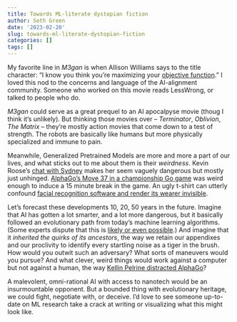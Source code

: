 ```yaml
---
title: Towards ML-literate dystopian fiction
author: Seth Green
date: '2023-02-20'
slug: towards-ml-literate-dystopian-fiction
categories: []
tags: []
---
```


My favorite line in _M3gan_ is when Allison Williams says to  the title character: "I know you think you’re maximizing your [objective function](http://kronosapiens.github.io/blog/2017/03/28/objective-functions-in-machine-learning.html)." I loved this nod to the concerns and language of the AI-alignment community. Someone who worked on this movie reads LessWrong, or talked to people who do. 

_M3gan_ could serve as a great prequel to an AI apocalpyse movie (thoug I think it's unlikely). But thinking those movies over -- _Terminator_, _Oblivion_, _The Matrix_ -- they're mostly action movies that come down to a test of strength. The robots are basically like humans but more physically specialized and immune to pain.  

Meanwhile, Generalized Pretrained Models are more and more a part of our lives, and what sticks out to me about them is their _weirdness_. Kevin Roose's [chat with Sydney](https://www.nytimes.com/2023/02/17/opinion/letters/bing-chatbot-kevin-roose.html) makes her seem vaguely dangerous but mostly just unhinged. [AlphaGo's Move 37 in a championship Go game](https://www.wired.com/2016/03/two-moves-alphago-lee-sedol-redefined-future/) was weird enough to induce a 15 minute break in the game. An ugly t-shirt can utterly confound [facial recognition software and render its wearer invisible](https://www.wired.co.uk/article/facial-recognition-t-shirt-block). 

Let's forecast these developments 10, 20, 50 years in the future. Imagine that AI has gotten a lot smarter, and a lot more dangerous, but it basically followed an evolutionary path from today's machine learning algorithms. (Some experts dispute that this is [likely or even possible](https://twitter.com/ylecun/status/1621805604900585472).) And imagine that it _inherited the quirks of its ancestors_, the way we retain our appendixes and our proclivity to identify every startling noise as a tiger in the brush. How would you outwit such an adversary? What sorts of maneuvers would you pursue? And what clever, weird things would work against a computer but not against a human, the way [Kellin Pelrine distracted AlphaGo](https://www.ft.com/content/175e5314-a7f7-4741-a786-273219f433a1)?

A malevolent, omni-rational AI with access to nanotech would be an insurmountable opponent. But a bounded thing with evolutionary heritage, we could fight, negotiate with, or deceive. I'd love to see someone up-to-date on ML research take a crack at writing or visualizing what this might look like.